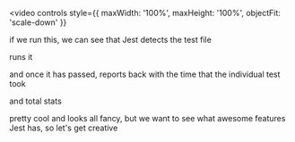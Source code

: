 

<Invert>

<video
  controls
  style={{ maxWidth: '100%', maxHeight: '100%', objectFit: 'scale-down' }}
>
  <source src={jestExampleRun} type="video/webm" />
</video>

</Invert>

<Notes>

if we run this, we can see that Jest detects the test file

runs it

and once it has passed, reports back with the time that the individual test took

and total stats

pretty cool and looks all fancy, but we want to see what awesome features Jest has, so let's get creative

</Notes>
